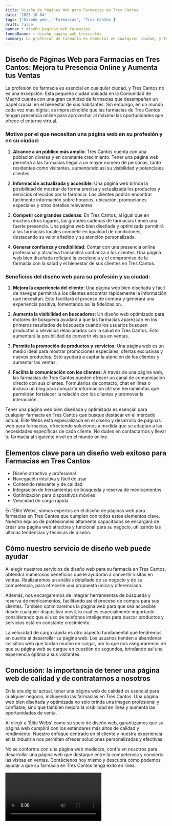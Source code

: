 ```yaml
---
title: Diseño de Páginas Web para Farmacias en Tres Cantos
date: '2023-10-04'
tags: ['Diseño web', 'Farmacias', 'Tres Cantos']
draft: false
banner : diseño_paginas_web_farmacias
fondoBanner : diseño_pagina_web_trescantos
summary: La profesión de farmacia es esencial en cualquier ciudad, y Tres Cantos no es una excepción. Esta pequeña ciudad ubicada en la Comunidad de Madrid cuenta con una gran cantidad de farmacias que desempeñan un papel crucial en el bienestar de sus habitantes. Sin embargo, en un mundo cada vez más digital, es imprescindible que las farmacias de Tres Cantos tengan presencia online para aprovechar al máximo las oportunidades que ofrece el entorno virtual.
---
```


## Diseño de Páginas Web para Farmacias en Tres Cantos: Mejora tu Presencia Online y Aumenta tus Ventas

La profesión de farmacia es esencial en cualquier ciudad, y Tres Cantos no es una excepción. Esta pequeña ciudad ubicada en la Comunidad de Madrid cuenta con una gran cantidad de farmacias que desempeñan un papel crucial en el bienestar de sus habitantes. Sin embargo, en un mundo cada vez más digital, es imprescindible que las farmacias de Tres Cantos tengan presencia online para aprovechar al máximo las oportunidades que ofrece el entorno virtual.

### Motivo por el que necesitan una página web en su profesión y en su ciudad:

1. **Alcance a un público más amplio**: Tres Cantos cuenta con una población diversa y en constante crecimiento. Tener una página web permitirá a las farmacias llegar a un mayor número de personas, tanto residentes como visitantes, aumentando así su visibilidad y potenciales clientes.

2. **Información actualizada y accesible**: Una página web brinda la posibilidad de mostrar de forma precisa y actualizada los productos y servicios ofrecidos por la farmacia. Los clientes podrán encontrar fácilmente información sobre horarios, ubicación, promociones especiales y otros detalles relevantes.

3. **Competir con grandes cadenas**: En Tres Cantos, al igual que en muchos otros lugares, las grandes cadenas de farmacias tienen una fuerte presencia. Una página web bien diseñada y optimizada permitirá a las farmacias locales competir en igualdad de condiciones, destacando su valor añadido y su atención personalizada.

4. **Generar confianza y credibilidad**: Contar con una presencia online profesional y atractiva transmitirá confianza a los clientes. Una página web bien diseñada reflejará la excelencia y el compromiso de la farmacia con la salud y el bienestar de sus clientes en Tres Cantos.

### Beneficios del diseño web para su profesión y su ciudad:

1. **Mejora la experiencia del cliente**: Una página web bien diseñada y fácil de navegar permitirá a los clientes encontrar rápidamente la información que necesitan. Esto facilitará el proceso de compra y generará una experiencia positiva, fomentando así la fidelización.

2. **Aumenta la visibilidad en buscadores**: Un diseño web optimizado para motores de búsqueda ayudará a que las farmacias aparezcan en los primeros resultados de búsqueda cuando los usuarios busquen productos o servicios relacionados con la salud en Tres Cantos. Esto aumentará la posibilidad de convertir visitas en ventas.

3. **Permite la promoción de productos y servicios**: Una página web es un medio ideal para mostrar promociones especiales, ofertas exclusivas y nuevos productos. Esto ayudará a captar la atención de los clientes y aumentar las ventas.

4. **Facilita la comunicación con los clientes**: A través de una página web, las farmacias de Tres Cantos pueden ofrecer un canal de comunicación directo con sus clientes. Formularios de contacto, chat en línea o incluso un blog para compartir información útil son herramientas que permitirán fortalecer la relación con los clientes y promover la interacción.

Tener una página web bien diseñada y optimizada es esencial para cualquier farmacia en Tres Cantos que busque destacar en el mercado actual. Élite Webs está especializada en el diseño y desarrollo de páginas web para farmacias, ofreciendo soluciones a medida que se adaptan a las necesidades específicas de cada cliente. No dudes en contactarnos y llevar tu farmacia al siguiente nivel en el mundo online.

<GifSeo />

<Cta />

## Elementos clave para un diseño web exitoso para Farmacias en Tres Cantos

- Diseño atractivo y profesional
- Navegación intuitiva y fácil de usar
- Contenido relevante y de calidad
- Integración de herramientas de búsqueda y reserva de medicamentos
- Optimización para dispositivos móviles
- Velocidad de carga rápida

En 'Élite Webs', somos expertos en el diseño de páginas web para farmacias en Tres Cantos que cumplen con todos estos elementos clave. Nuestro equipo de profesionales altamente capacitados se encargará de crear una página web atractiva y funcional para su negocio, utilizando las últimas tendencias y técnicas de diseño.

## Cómo nuestro servicio de diseño web puede ayudar

Al elegir nuestros servicios de diseño web para su farmacia en Tres Cantos, obtendrá numerosos beneficios que le ayudarán a convertir visitas en ventas. Realizaremos un análisis detallado de su negocio y de su competencia, para ofrecerle una propuesta única y diferenciada.

Además, nos encargaremos de integrar herramientas de búsqueda y reserva de medicamentos, facilitando así el proceso de compra para sus clientes. También optimizaremos la página web para que sea accesible desde cualquier dispositivo móvil, lo cual es especialmente importante considerando que el uso de teléfonos inteligentes para buscar productos y servicios está en constante crecimiento.

La velocidad de carga rápida es otro aspecto fundamental que tendremos en cuenta al desarrollar su página web. Los usuarios tienden a abandonar los sitios web que tardan mucho en cargar, por lo que nos aseguraremos de que su página web se cargue en cuestión de segundos, brindando así una experiencia óptima a sus visitantes.

## Conclusión: la importancia de tener una página web de calidad y de contratarnos a nosotros

En la era digital actual, tener una página web de calidad es esencial para cualquier negocio, incluyendo las farmacias en Tres Cantos. Una página web bien diseñada y optimizada no solo brinda una imagen profesional y confiable, sino que también mejora la visibilidad en línea y aumenta las oportunidades de venta.

Al elegir a 'Élite Webs' como su socio de diseño web, garantizamos que su página web cumplirá con los estándares más altos de calidad y rendimiento. Nuestro enfoque centrado en el cliente y nuestra experiencia en la industria nos permiten ofrecer soluciones personalizadas y efectivas.

No se conforme con una página web mediocre, confíe en nosotros para desarrollar una página web que destaque entre la competencia y convierta las visitas en ventas. Contáctenos hoy mismo y descubra cómo podemos ayudar a que su farmacia en Tres Cantos tenga éxito en línea.

<Video />

<CtaBot job='Farmacias' city='Tres Cantos'/>

<Gmaps query='Tres Cantos+españa+maps' />
